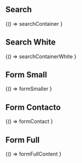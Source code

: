 

<Meta title="Components/Forms" />

## Search

<Canvas>
 <Story name="Primary">
  {() => searchContainer
  }
 </Story>
</Canvas>

## Search White

<Canvas>
 <Story name="Search White">
  {() => searchContainerWhite
  }
 </Story>
</Canvas>

## Form Small

<Canvas>
 <Story name="Form Small">
  {() => formSmaller
  }
 </Story>
</Canvas>


## Form Contacto

<Canvas>
 <Story name="Form Contacto">
  {() => formContact
  }
 </Story>
</Canvas>


## Form Full

<Canvas>
 <Story name="Form Full">
  {() => formFullContent
  }
 </Story>
</Canvas>